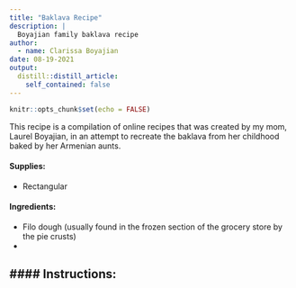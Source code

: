 ```yaml
---
title: "Baklava Recipe"
description: |
  Boyajian family baklava recipe
author:
  - name: Clarissa Boyajian
date: 08-19-2021
output:
  distill::distill_article:
    self_contained: false
---
```



```r
knitr::opts_chunk$set(echo = FALSE)
```

This recipe is a compilation of online recipes that was created by my mom, Laurel Boyajian, in an attempt to recreate the baklava from her childhood baked by her Armenian aunts.

#### Supplies:
- Rectangular 

#### Ingredients: 
- Filo dough (usually found in the frozen section of the grocery store by the pie crusts)
- 

#### Instructions:
- 

